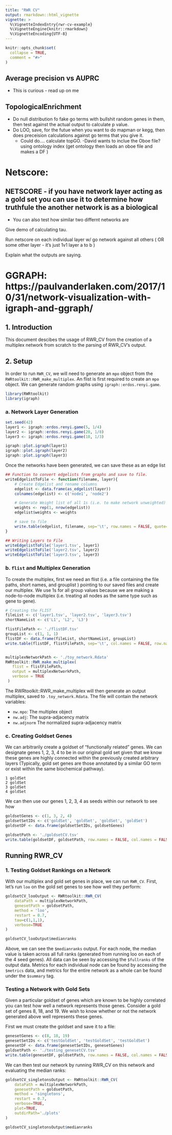 ```yaml
---
title: "RWR CV"
output: rmarkdown::html_vignette
vignette: >
  %\VignetteIndexEntry{rwr-cv-example}
  %\VignetteEngine{knitr::rmarkdown}
  %\VignetteEncoding{UTF-8}
---
```


```r
knitr::opts_chunk$set(
  collapse = TRUE,
  comment = "#>"
)
```

## Average precision vs AUPRC
- This is curious - read up on me 


## TopologicalEnrichment
- Do null distribution fo fake go terms with bullshit random genes in them, then test against the actual output to calculate p value. 
- Do LOO, save, for the futue when you want to do mapman or kegg, then does preceision calculations against go terms that you give it.
    - Could do.... calculate topGO. 
  -David wants to inclue the Oboe file? 
    using ontology index (get ontology then loads an oboe file and makes a DF )

# Netscore: 
## NETSCORE - if you have network layer acting as a gold set you can use it to determine how truthfule the another network is as a biological 
- You can also test how similar two differnt networks are 


Give demo of calculating tau. 

Run netscore on each individual layer w/ go network against all others ( OR some other layer - it's just 1v1 layer a to b )

Explain what the outputs are saying. 

# GGRAPH:  https://paulvanderlaken.com/2017/10/31/network-visualization-with-igraph-and-ggraph/
## 1. Introduction
This document descibes the usage of RWR_CV from the creation of a multiplex network from scratch to the parsing of RWR_CV's output. 

## 2. Setup
In order to run `RWR_CV`, we will need to generate an `mpo` object from the `RWRtoolkit::RWR_make_multiplex`.  An flist is first required to create an `mpo` object. We can generate random graphs using `igraph::erdos.renyi.game`. 

```r
library(RWRtoolkit)
library(igraph)
```

### a. Network Layer Generation
```r
set.seed(42)
layer1 <- igraph::erdos.renyi.game(5, 1/4)
layer2 <- igraph::erdos.renyi.game(20, 1/8)
layer3 <- igraph::erdos.renyi.game(10, 1/3)
```
```r
igraph::plot.igraph(layer1)
igraph::plot.igraph(layer2)
igraph::plot.igraph(layer3)
```
Once the networks have been generated, we can save these as an edge list
```r

## Function to convert edgelists from graphs and save to file. 
writeEdgelistToFile <- function(filename, layer){
    # Create Edgelist and rename columns 
    edgelist <- data.frame(as_edgelist(layer))
    colnames(edgelist) <- c('node1', 'node2')

    # Generate Weight list of all 1s (i.e. to make network unweighted)
    weights <- rep(1, nrow(edgelist)) 
    edgelist$weights <- weights    

    # save to file
    write.table(edgelist, filename, sep='\t', row.names = FALSE, quote= FALSE)
}

## Writing Layers to File
writeEdgelistToFile('layer1.tsv', layer1)
writeEdgelistToFile('layer2.tsv', layer2)
writeEdgelistToFile('layer3.tsv', layer3)
```
### b. `flist` and Multiplex Generation

To create the multiplex, first we need an flist (i.e. a file containing the file paths, short names, and grouplist ) pointing to our saved files and create our multiplex. We use 1s for all group values because we are making a node-to-node multiplex (i.e. treating all nodes as the same type such as gene to gene). 

```r
# Creating the FLIST
fileList <- c('layer1.tsv', 'layer2.tsv', 'layer3.tsv')
shortNameList <- c('L1', 'L2', 'L3')

flistFilePath <- './flistDF.tsv'
groupList <- c(1, 1, 1)   
flistDF <- data.frame(fileList, shortNameList, groupList)
write.table(flistDF, flistFilePath, sep='\t', col.names = FALSE, row.names = FALSE, quote = FALSE)


multiplexNetworkPath <- './toy_network.Rdata'
RWRtoolkit::RWR_make_multiplex(
   flist = flistFilePath,
   output = multiplexNetworkPath,
   verbose = TRUE
 )
```
The RWRtoolkit::RWR_make_multiplex will then generate an output multiplex, saved to `.toy_network.Rdata`.  The file will contain the network variables: 

- `nw.mpo`:     The multiplex object
- `nw.adj`:     The supra-adjacency matrix
- `nw.adjnorm`  The normalized supra-adjacency matrix


### c. Creating Goldset Genes

We can arbitrarily create a goldset of "functionally related" genes. We can designate genes 1, 2, 3, 4 to be in our original gold set given that we know these genes are highly connected within the previously created arbitrary layers (Typically, gold set genes are those annotated by a similar GO term or exist within the same biochemical pathway). 

```
1 goldSet
2 goldSet
3 goldSet
4 goldSet
```

We can then use our genes 1, 2, 3, 4 as seeds within our network to see how 

```r
goldsetGenes <- c(1, 3, 2, 4)
goldsetSetIDs <- c('goldSet', 'goldSet', 'goldSet', 'goldSet')
goldsetDF <- data.frame(goldsetSetIDs, goldsetGenes)

goldsetPath <- './goldsetCV.tsv'
write.table(goldsetDF, goldsetPath, row.names = FALSE, col.names = FALSE, sep='\t', quote=FALSE)
```

## Running RWR_CV 

### 1. Testing Goldset Rankings on a Network

With our multiplex and gold set genes in place, we can run `RWR_CV`. First, let's run `loo` on the gold set genes to see how well they perform: 

```r
goldsetCV_looOutput <- RWRtoolkit::RWR_CV(
    dataPath = multiplexNetworkPath,
    genesetPath = goldsetPath,
    method = 'loo', 
    restart = 0.7, 
    tau=c(1,1,1),
    verbose=TRUE
)

goldsetCV_looOutput$medianranks
```

Above, we can see the `$medianranks` output. For each node, the median value is taken across all full ranks (generated from running loo on each of the 4 seed genes).  All data can be seen by accessing the `$fullranks` of the output data. Metrics for each individual node can be found by accessing the `$metrics` data, and metrics for the entire network as a whole can be found under the `$summary` tag. 


### Testing a Network with Gold Sets

Given a particular goldset of genes which are known to be highly correlated you can test how well a network represents those genes. Consider a gold set of genes 8, 18, and 19.  We wish to know whether or not the network generated above well represents these genes. 

First we must create the goldset and save it to a file: 
```r
genesetGenes <- c(8, 18, 19)
genesetSetIDs <- c('testGoldSet', 'testGoldSet', 'testGoldSet')
genesetDF <- data.frame(genesetSetIDs, genesetGenes)
goldsetPath <- './testing_genesetCV.tsv'
write.table(genesetDF, goldsetPath, row.names = FALSE, col.names = FALSE, sep='\t', quote=FALSE)
```

We can then test our network by running RWR_CV on this network and evaluating the median ranks: 
```r
goldsetCV_singletonsOutput <- RWRtoolkit::RWR_CV(
    dataPath = multiplexNetworkPath,
    genesetPath = goldsetPath,
    method = 'singletons', 
    restart = 0.7, 
    verbose=TRUE, 
    plot=TRUE, 
    outdirPath='./plots'
)

goldsetCV_singletonsOutput$medianranks
```
